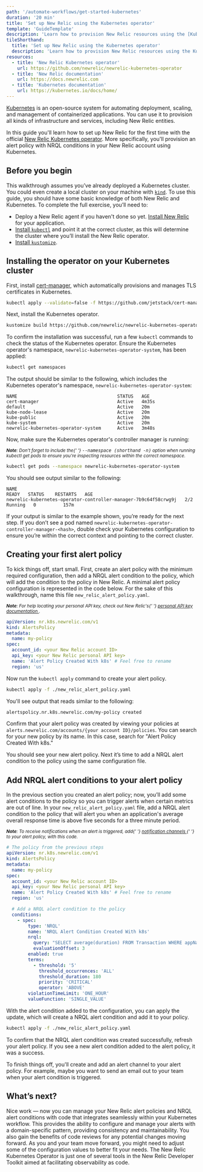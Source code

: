 ```yaml
---
path: '/automate-workflows/get-started-kubernetes'
duration: '20 min'
title: 'Set up New Relic using the Kubernetes operator'
template: 'GuideTemplate'
description: 'Learn how to provision New Relic resources using the [Kubernetes operator](https://github.com/newrelic/newrelic-kubernetes-operator).'
tileShorthand:
  title: 'Set up New Relic using the Kubernetes operator'
  description: 'Learn how to provision New Relic resources using the Kubernetes operator'
resources:
  - title: 'New Relic Kubernetes operator'
    url: https://github.com/newrelic/newrelic-kubernetes-operator
  - title: 'New Relic documentation'
    url: https://docs.newrelic.com
  - title: 'Kubernetes documentation'
    url: https://kubernetes.io/docs/home/
---
```


<Intro>

[Kubernetes](https://kubernetes.io/) is an open-source system for automating deployment, scaling, and management of containerized applications. You can use it to provision all kinds of infrastructure and services, including New Relic entities.

In this guide you'll learn how to set up New Relic for the first time with the official [New Relic Kubernetes operator](https://github.com/newrelic/newrelic-kubernetes-operator). More specifically, you'll provision an alert policy with NRQL conditions in your New Relic account using Kubernetes.

</Intro>

## Before you begin

This walkthrough assumes you’ve already deployed a Kubernetes cluster. You could even create a local cluster on your machine with [`kind`](https://kind.sigs.k8s.io/).
To use this guide, you should have some basic knowledge of both New Relic and Kubernetes. To complete the full exercise, you’ll need to:

- Deploy a New Relic agent if you haven't done so yet. [Install New Relic](https://docs.newrelic.com/docs/agents/manage-apm-agents/installation/install-agent) for your application.
- [Install `kubectl`](https://kubernetes.io/docs/tasks/tools/install-kubectl/) and point it at the correct cluster, as this will determine the cluster where you’ll install the New Relic operator.
- [Install `kustomize`](https://kubernetes-sigs.github.io/kustomize/installation/).

<Steps>
<Step>

## Installing the operator on your Kubernetes cluster

First, install [cert-manager](https://cert-manager.io/), which automatically provisions and manages TLS certificates in Kubernetes.

```bash lineNumbers=false
kubectl apply --validate=false -f https://github.com/jetstack/cert-manager/releases/download/v0.15.0/cert-manager.yaml
```

Next, install the Kubernetes operator.

```bash lineNumbers=false
kustomize build https://github.com/newrelic/newrelic-kubernetes-operator/configs/default | kubectl apply -f -
```

To confirm the installation was successful, run a few `kubectl` commands to check the status of the Kubernetes operator.
Ensure the Kubernetes operator's namespace, `newrelic-kubernetes-operator-system`, has been applied:

```bash lineNumbers=false
kubectl get namespaces
```

The output should be similar to the following, which includes the Kubernetes operator's namespace, `newrelic-kubernetes-operator-system`:

```no-highlighting lineNumbers=false
NAME                                     STATUS   AGE
cert-manager                             Active   4m35s
default                                  Active   20m
kube-node-lease                          Active   20m
kube-public                              Active   20m
kube-system                              Active   20m
newrelic-kubernetes-operator-system      Active   3m48s
```

Now, make sure the Kubernetes operator's controller manager is running:

<small>
  <em>
    <strong>Note</strong>: Don't forget to include the{' '}
    <tt>--namespace (shorthand -n)</tt> option when running kubectl get pods to
    ensure you're inspecting resources within the correct namespace.
  </em>
</small>

```bash lineNumbers=false
kubectl get pods --namespace newrelic-kubernetes-operator-system
```

You should see output similar to the following:

```no-highlighting lineNumbers=false
NAME                                                              READY   STATUS    RESTARTS   AGE
newrelic-kubernetes-operator-controller-manager-7b9c64f58crwg9j   2/2     Running   0          157m
```

If your output is similar to the example shown, you’re ready for the next step. If you don’t see a pod named `newrelic-kubernetes-operator-controller-manager-<hash>`, double check your Kubernetes configuration to ensure you’re within the correct context and pointing to the correct cluster.

</Step>
<Step>

## Creating your first alert policy

To kick things off, start small. First, create an alert policy with the minimum required configuration, then add a NRQL alert condition to the policy, which will add the condition to the policy in New Relic.
A minimal alert policy configuration is represented in the code below. For the sake of this walkthrough, name this file `new_relic_alert_policy.yaml`.

<small>
  <em>
    <strong>Note</strong>: For help locating your personal API key, check out
    New Relic's{' '}
    <a href="https://docs.newrelic.com/docs/apis/get-started/intro-apis/types-new-relic-api-keys#">
      personal API key documentation
    </a>
    .
  </em>
</small>

```yaml lineNumbers=false
apiVersion: nr.k8s.newrelic.com/v1
kind: AlertsPolicy
metadata:
  name: my-policy
spec:
  account_id: <your New Relic account ID>
  api_key: <your New Relic personal API key>
  name: 'Alert Policy Created With k8s' # Feel free to rename
  region: 'us'
```

Now run the `kubectl apply` command to create your alert policy.

```bash lineNumbers=false
kubectl apply -f ./new_relic_alert_policy.yaml
```

You'll see output that reads similar to the following:

```bash lineNumbers=false
alertspolicy.nr.k8s.newrelic.com/my-policy created
```

Confirm that your alert policy was created by viewing your policies at `alerts.newrelic.com/accounts/{your account ID}/policies`. You can search for your new policy by its name. In this case, search for "Alert Policy Created With k8s."

You should see your new alert policy. Next it’s time to add a NRQL alert condition to the policy using the same configuration file.

</Step>
<Step>

## Add NRQL alert conditions to your alert policy

In the previous section you created an alert policy; now, you’ll add some alert conditions to the policy so you can trigger alerts when certain metrics are out of line.
In your `new_relic_alert_policy.yaml` file, add a NRQL alert condition to the policy that will alert you when an application's average overall response time is above five seconds for a three minute period.

<em>
  <small>
    <strong>Note</strong>: To receive notifications when an alert is triggered,
    add{' '}
    <a href="https://docs.newrelic.com/docs/alerts/new-relic-alerts/managing-notification-channels/notification-channels-control-where-send-alerts">
      notification channels
    </a>{' '}
    to your alert policy, with this code.
  </small>
</em>

```yaml lineNumbers=false
# The policy from the previous steps
apiVersion: nr.k8s.newrelic.com/v1
kind: AlertsPolicy
metadata:
  name: my-policy
spec:
  account_id: <your New Relic account ID>
  api_key: <your New Relic personal API key>
  name: 'Alert Policy Created With k8s' # Feel free to rename
  region: 'us'

  # Add a NRQL alert condition to the policy
  conditions:
    - spec:
        type: 'NRQL'
        name: 'NRQL Alert Condition Created With k8s'
        nrql:
          query: "SELECT average(duration) FROM Transaction WHERE appName = 'YOUR APP NAME'"
          evaluationOffset: 3
        enabled: true
        terms:
          - threshold: '5'
            threshold_occurrences: 'ALL'
            threshold_duration: 180
            priority: 'CRITICAL'
            operator: 'ABOVE'
        violationTimeLimit: 'ONE_HOUR'
        valueFunction: 'SINGLE_VALUE'
```

With the alert condition added to the configuration, you can apply the update, which will create a NRQL alert condition and add it to your policy.

```bash lineNumbers=false
kubectl apply -f ./new_relic_alert_policy.yaml
```

To confirm that the NRQL alert condition was created successfully, refresh your alert policy. If you see a new alert condition added to the alert policy, it was a success.

To finish things off, you'll create and add an alert channel to your alert policy. For example, maybe you want to send an email out to your team when your alert condition is triggered.

</Step>
</Steps>

## What’s next?

Nice work — now you can manage your New Relic alert policies and NRQL alert conditions with code that integrates seamlessly within your Kubernetes workflow. This provides the ability to configure and manage your alerts with a domain-specific pattern, providing consistency and maintainability. You also gain the benefits of code reviews for any potential changes moving forward.
As you and your team move forward, you might need to adjust some of the configuration values to better fit your needs.
The New Relic Kubernetes Operator is just one of several tools in the New Relic Developer Toolkit aimed at facilitating observability as code.
